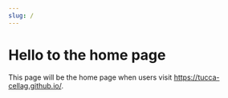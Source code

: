 ```yaml
---
slug: /
---
```


# Hello to the home page

This page will be the home page when users visit https://tucca-cellag.github.io/.
